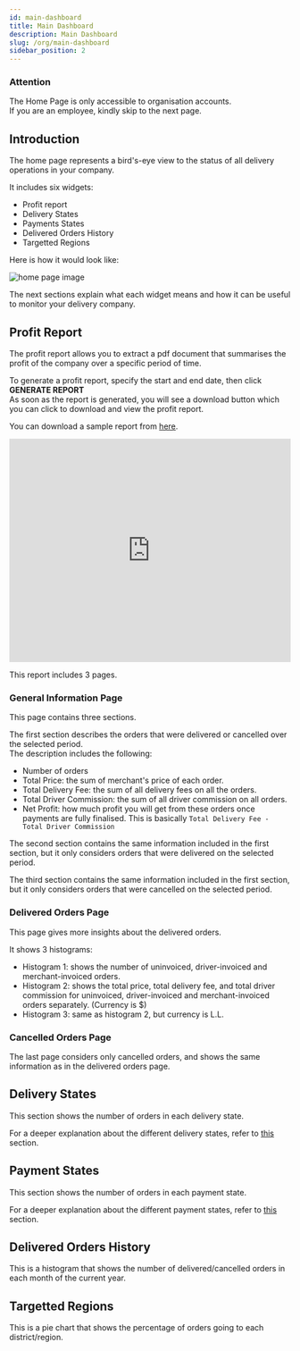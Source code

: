 ```yaml
---
id: main-dashboard
title: Main Dashboard
description: Main Dashboard
slug: /org/main-dashboard
sidebar_position: 2
---
```


<Warning>

### **Attention**
The Home Page is only accessible to organisation accounts.  
If you are an employee, kindly skip to the next page.

</Warning>

## Introduction

The home page represents a bird's-eye view to the status of all delivery operations in your company.

It includes six widgets:
- Profit report
- Delivery States
- Payments States
- Delivered Orders History
- Targetted Regions

Here is how it would look like:

![home page image](media/home-page.png)

The next sections explain what each widget means and how it can be useful to monitor your delivery company.

## Profit Report

The profit report allows you to extract a pdf document that summarises the profit of the company over a specific period of time.

To generate a profit report, specify the start and end date, then click **GENERATE REPORT**\
As soon as the report is generated, you will see a download button which you can click to download and view the profit report.

You can download a sample report from [here](https://drive.google.com/uc?export=download&id=1r2SY-PHSIH2BTP2wZZzHXkhsxB7lWOoI).

<iframe 
  width="100%" 
  height="400" 
  src="https://www.youtube.com/embed/YIqGwT76558" 
  title="YouTube video player" 
  frameborder="0" 
  allow="accelerometer; autoplay; clipboard-write; encrypted-media; gyroscope; picture-in-picture" 
  allowfullscreen>
</iframe>


This report includes 3 pages.

### General Information Page

This page contains three sections.

The first section describes the orders that were delivered or cancelled over the selected period.\
The description includes the following:
- Number of orders
- Total Price: the sum of merchant's price of each order. 
- Total Delivery Fee: the sum of all delivery fees on all the orders.
- Total Driver Commission: the sum of all driver commission on all orders.
- Net Profit: how much profit you will get from these orders once payments are fully finalised. This is basically `Total Delivery Fee - Total Driver Commission`

The second section contains the same information included in the first section, but it only considers orders that were delivered on the selected period.

The third section contains the same information included in the first section, but it only considers orders that were cancelled on the selected period.

### Delivered Orders Page

This page gives more insights about the delivered orders.

It shows 3 histograms:
- Histogram 1: shows the number of uninvoiced, driver-invoiced and merchant-invoiced orders.
- Histogram 2: shows the total price, total delivery fee, and total driver commission for uninvoiced, driver-invoiced and merchant-invoiced orders separately. (Currency is $)
- Histogram 3: same as histogram 2, but currency is L.L.

### Cancelled Orders Page

The last page considers only cancelled orders, and shows the same information as in the delivered orders page.


## Delivery States

This section shows the number of orders in each delivery state.

For a deeper explanation about the different delivery states, refer to [this](https://docs.parceltracer.app/docs/user-guide/user-guide/for-delivery-organisations/orders/intro-to-orders#delivery-states) section.

## Payment States

This section shows the number of orders in each payment state.

For a deeper explanation about the different payment states, refer to [this](https://docs.parceltracer.app/docs/user-guide/user-guide/for-delivery-organisations/orders/intro-to-orders#payment-states) section.

## Delivered Orders History

This is a histogram that shows the number of delivered/cancelled orders in each month of the current year.

## Targetted Regions

This is a pie chart that shows the percentage of orders going to each district/region.



